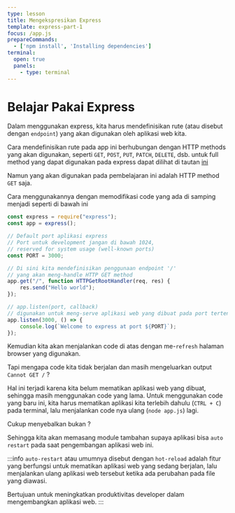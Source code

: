 ```yaml
---
type: lesson
title: Mengekspresikan Express
template: express-part-1
focus: /app.js
prepareCommands:
  - ['npm install', 'Installing dependencies']
terminal:
  open: true
  panels:
    - type: terminal
---
```


# Belajar Pakai Express

Dalam menggunakan express, kita harus mendefinisikan rute (atau disebut dengan `endpoint`) yang akan digunakan oleh aplikasi web kita. 

Cara mendefinisikan rute pada app ini berhubungan dengan HTTP methods yang akan digunakan, seperti  `GET`, `POST`, `PUT`, `PATCH`, `DELETE`, dsb. untuk full method yang dapat  digunakan pada express dapat dilihat di tautan [ini](https://expressjs.com/en/4x/api.html#app.METHOD)

Namun yang akan digunakan pada pembelajaran ini adalah HTTP method `GET` saja.

Cara menggunakannya dengan memodifikasi code yang ada di samping menjadi seperti di bawah ini

```javascript
const express = require("express");
const app = express();

// Default port aplikasi express
// Port untuk development jangan di bawah 1024,
// reserved for system usage (well-known ports)
const PORT = 3000;

// Di sini kita mendefinisikan penggunaan endpoint '/'
// yang akan meng-handle HTTP GET method
app.get("/", function HTTPGetRootHandler(req, res) {
	res.send("Hello world");
});

// app.listen(port, callback)
// digunakan untuk meng-serve aplikasi web yang dibuat pada port tertentu
app.listen(3000, () => {
	console.log(`Welcome to express at port ${PORT}`);
});
```

Kemudian kita akan menjalankan code di atas dengan me-`refresh` halaman browser
yang digunakan. 

Tapi mengapa code kita tidak berjalan dan masih mengeluarkan output 
`Cannot GET /` ?

Hal ini terjadi karena kita belum mematikan aplikasi web yang dibuat, sehingga
masih menggunakan code yang lama. Untuk menggunakan code yang baru ini, kita 
harus mematikan aplikasi kita terlebih dahulu (`CTRL + C`) pada terminal, lalu
menjalankan code nya ulang (`node app.js`) lagi. 

Cukup menyebalkan bukan ?

Sehingga kita akan memasang module tambahan supaya aplikasi bisa `auto restart` 
pada saat pengembangan aplikasi web ini.

:::info
`auto-restart` atau umumnya disebut dengan `hot-reload` adalah fitur yang berfungsi untuk mematikan aplikasi web yang sedang berjalan, lalu menjalankan ulang aplikasi web tersebut ketika ada perubahan pada file yang diawasi.

Bertujuan untuk meningkatkan produktivitas developer dalam mengembangkan aplikasi web.
:::
